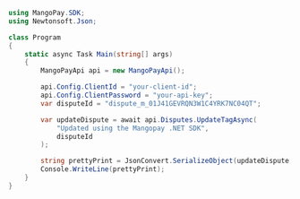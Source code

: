 ```csharp .NET 
using MangoPay.SDK;
using Newtonsoft.Json;

class Program
{
    static async Task Main(string[] args)
    {
        MangoPayApi api = new MangoPayApi();

        api.Config.ClientId = "your-client-id";
        api.Config.ClientPassword = "your-api-key";
        var disputeId = "dispute_m_01J41GEVRQN3W1C4YRK7NC04QT";

        var updateDispute = await api.Disputes.UpdateTagAsync(
            "Updated using the Mangopay .NET SDK", 
            disputeId
        );

        string prettyPrint = JsonConvert.SerializeObject(updateDispute, Formatting.Indented);
        Console.WriteLine(prettyPrint);
    }
}
```